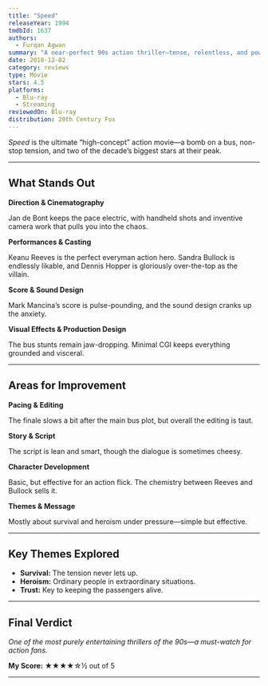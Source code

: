```yaml
---
title: "Speed"
releaseYear: 1994
tmdbId: 1637
authors:
  - Furqan Agwan
summary: "A near-perfect 90s action thriller—tense, relentless, and powered by charismatic performances."
date: 2018-12-02
category: reviews
type: Movie
stars: 4.5
platforms:
  - Blu-ray
  - Streaming
reviewedOn: Blu-ray
distribution: 20th Century Fox
---
```


_Speed_ is the ultimate “high-concept” action movie—a bomb on a bus, non-stop tension, and two of the decade’s biggest stars at their peak.

---

## What Stands Out

**Direction & Cinematography**

Jan de Bont keeps the pace electric, with handheld shots and inventive camera work that pulls you into the chaos.

**Performances & Casting**

Keanu Reeves is the perfect everyman action hero. Sandra Bullock is endlessly likable, and Dennis Hopper is gloriously over-the-top as the villain.

**Score & Sound Design**

Mark Mancina’s score is pulse-pounding, and the sound design cranks up the anxiety.

**Visual Effects & Production Design**

The bus stunts remain jaw-dropping. Minimal CGI keeps everything grounded and visceral.

---

## Areas for Improvement

**Pacing & Editing**

The finale slows a bit after the main bus plot, but overall the editing is taut.

**Story & Script**

The script is lean and smart, though the dialogue is sometimes cheesy.

**Character Development**

Basic, but effective for an action flick. The chemistry between Reeves and Bullock sells it.

**Themes & Message**

Mostly about survival and heroism under pressure—simple but effective.

---

## Key Themes Explored

- **Survival:** The tension never lets up.
- **Heroism:** Ordinary people in extraordinary situations.
- **Trust:** Key to keeping the passengers alive.

---

## Final Verdict

_One of the most purely entertaining thrillers of the 90s—a must-watch for action fans._

**My Score:** ★★★★☆½ out of 5

---
